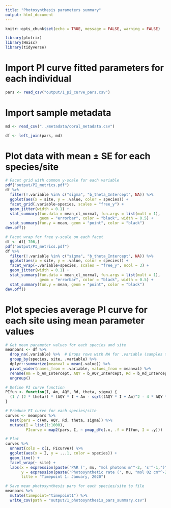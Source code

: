 ```yaml
---
title: "Photosynthesis parameters summary"
output: html_document
---
```


```r
knitr::opts_chunk$set(echo = TRUE, message = FALSE, warning = FALSE)
```

```r
library(plotrix)
library(Hmisc)
library(tidyverse)
```

# Import PI curve fitted parameters for each individual
```r
pars <- read_csv("output/1_pi_curve_pars.csv")
```

# Import sample metadata
```r
md <- read_csv("../metadata/coral_metadata.csv")

df <- left_join(pars, md)
```

# Plot data with mean ± SE for each species/site
```r
# Facet grid with common y-scale for each variable
pdf("output/PI_metrics.pdf")
df %>%
  filter(!.variable %in% c("sigma", "b_theta_Intercept", NA)) %>%
  ggplot(aes(x = site, y = .value, color = species)) +
  facet_grid(.variable~species, scales = "free_y") +
  geom_jitter(width = 0.1) +
  stat_summary(fun.data = mean_cl_normal, fun.args = list(mult = 1),    # Plot standard error
               geom = "errorbar", color = "black", width = 0.5) +
  stat_summary(fun.y = mean, geom = "point", color = "black")   
dev.off()

# Facet wrap for free y-scale on each facet
df <- df[-706,]
pdf("output/PI_metrics.pdf")
df %>%
  filter(!.variable %in% c("sigma", "b_theta_Intercept", NA)) %>%
  ggplot(aes(x = site, y = .value, color = species)) +
  facet_wrap(~.variable+species, scales = "free_y", ncol = 3) +
  geom_jitter(width = 0.1) +
  stat_summary(fun.data = mean_cl_normal, fun.args = list(mult = 1),    # Plot standard error
               geom = "errorbar", color = "black", width = 0.5) +
  stat_summary(fun.y = mean, geom = "point", color = "black")  
dev.off()
```

# Plot species average PI curve for each site using mean parameter values
```r
# Get mean parameter values for each species and site
meanpars <- df %>%
  drop_na(.variable) %>%  # Drops rows with NA for .variable (samples that failed PI curve fitting)
  group_by(species, site, .variable) %>%
  dplyr::summarize(meanval = mean(.value)) %>%
  pivot_wider(names_from = .variable, values_from = meanval) %>%
  rename(Am = b_Am_Intercept, AQY = b_AQY_Intercept, Rd = b_Rd_Intercept, theta = b_theta_Intercept) %>%
  ungroup()

# Define PI curve function
PIfun <- function(I, Am, AQY, Rd, theta, sigma) {
  (1 / (2 * theta)) * (AQY * I + Am - sqrt((AQY * I + Am)^2 - 4 * AQY * theta * Am * I)) - Rd
}

# Produce PI curve for each species/site
curves <- meanpars %>%
  nest(pars = c(Am, AQY, Rd, theta, sigma)) %>%
  mutate(I = list(1:1000),
         PIcurve = map2(pars, I, ~ pmap_dfc(.x, .f = PIfun, I = .y)))   # curve for each par set and Irradiance

# Plot
curves %>% 
  unnest(cols = c(I, PIcurve)) %>%
  ggplot(aes(x = I, y = ...1, color = species)) +
  geom_line() +
  facet_wrap(~ site) +
  labs(x = expression(paste('PAR (', mu, "mol photons m"^-2, 's'^-1,")")),
       y = expression(paste('Photosynthetic rate (', mu, "mol O2 cm"^-2, 'h'^-1,")")),
       title = "Timepoint 1: January, 2020")

# Save mean photosynthesis pars for each species/site to file
meanpars %>%
  mutate(timepoint="timepoint1") %>%
  write_csv(path = "output/1_photosynthesis_pars_summary.csv")
```
